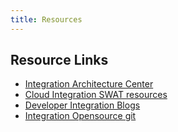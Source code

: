 ```yaml
---
title: Resources
---
```


## Resource Links

- [Integration Architecture Center](https://www.ibm.com/cloud/architecture/architectures/modern-integration/overview)
- [Cloud Integration SWAT resources](https://github.ibm.com/cloud-integration-swat)
- [Developer Integration Blogs](https://developer.ibm.com/integration/blog/)
- [Integration Opensource git](https://github.com/ot4i)








